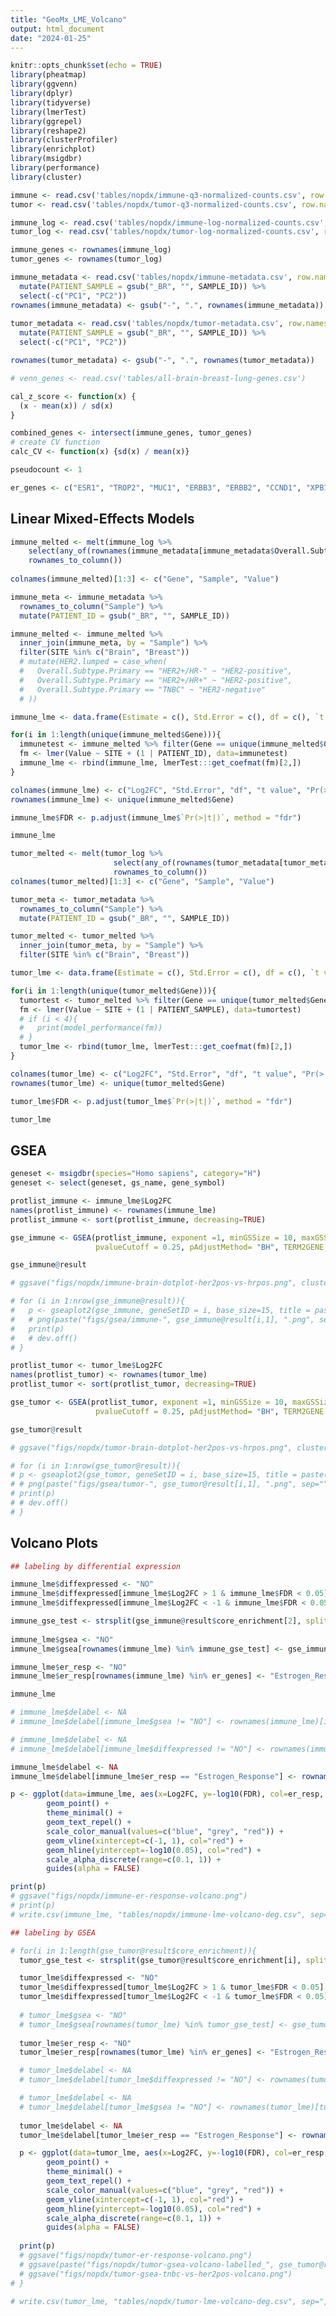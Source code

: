 ```yaml
---
title: "GeoMx_LME_Volcano"
output: html_document
date: "2024-01-25"
---
```


```r
knitr::opts_chunk$set(echo = TRUE)
library(pheatmap)
library(ggvenn)
library(dplyr)
library(tidyverse)
library(lmerTest)
library(ggrepel)
library(reshape2)
library(clusterProfiler)
library(enrichplot)
library(msigdbr)
library(performance)
library(cluster)

immune <- read.csv('tables/nopdx/immune-q3-normalized-counts.csv', row.names=1)
tumor <- read.csv('tables/nopdx/tumor-q3-normalized-counts.csv', row.names=1)

immune_log <- read.csv('tables/nopdx/immune-log-normalized-counts.csv', row.names=1)
tumor_log <- read.csv('tables/nopdx/tumor-log-normalized-counts.csv', row.names=1)

immune_genes <- rownames(immune_log)
tumor_genes <- rownames(tumor_log)

immune_metadata <- read.csv('tables/nopdx/immune-metadata.csv', row.names=1) %>%
  mutate(PATIENT_SAMPLE = gsub("_BR", "", SAMPLE_ID)) %>%
  select(-c("PC1", "PC2"))
rownames(immune_metadata) <- gsub("-", ".", rownames(immune_metadata))
  
tumor_metadata <- read.csv('tables/nopdx/tumor-metadata.csv', row.names=1) %>%
  mutate(PATIENT_SAMPLE = gsub("_BR", "", SAMPLE_ID)) %>%
  select(-c("PC1", "PC2"))

rownames(tumor_metadata) <- gsub("-", ".", rownames(tumor_metadata))

# venn_genes <- read.csv('tables/all-brain-breast-lung-genes.csv')

cal_z_score <- function(x) {
  (x - mean(x)) / sd(x)
}

combined_genes <- intersect(immune_genes, tumor_genes)
# create CV function
calc_CV <- function(x) {sd(x) / mean(x)}

pseudocount <- 1

er_genes <- c("ESR1", "TROP2", "MUC1", "ERBB3", "ERBB2", "CCND1", "XPB1", "GREB1", "CA12", "GATA3", "FOXA1")
```

## Linear Mixed-Effects Models

```r
immune_melted <- melt(immune_log %>% 
    select(any_of(rownames(immune_metadata[immune_metadata$Overall.Subtype.Primary == "TNBC",]))) %>%
    rownames_to_column())
  
colnames(immune_melted)[1:3] <- c("Gene", "Sample", "Value")

immune_meta <- immune_metadata %>%
  rownames_to_column("Sample") %>%
  mutate(PATIENT_ID = gsub("_BR", "", SAMPLE_ID))

immune_melted <- immune_melted %>%
  inner_join(immune_meta, by = "Sample") %>%
  filter(SITE %in% c("Brain", "Breast"))
  # mutate(HER2.lumped = case_when(
  #   Overall.Subtype.Primary == "HER2+/HR-" ~ "HER2-positive",
  #   Overall.Subtype.Primary == "HER2+/HR+" ~ "HER2-positive",
  #   Overall.Subtype.Primary == "TNBC" ~ "HER2-negative"
  # ))

immune_lme <- data.frame(Estimate = c(), Std.Error = c(), df = c(), `t value` = c(), `Pr(>|t|)` = c())

for(i in 1:length(unique(immune_melted$Gene))){
  immunetest <- immune_melted %>% filter(Gene == unique(immune_melted$Gene)[i])
  fm <- lmer(Value ~ SITE + (1 | PATIENT_ID), data=immunetest)
  immune_lme <- rbind(immune_lme, lmerTest:::get_coefmat(fm)[2,])
}

colnames(immune_lme) <- c("Log2FC", "Std.Error", "df", "t value", "Pr(>|t|)")
rownames(immune_lme) <- unique(immune_melted$Gene)

immune_lme$FDR <- p.adjust(immune_lme$`Pr(>|t|)`, method = "fdr")

immune_lme
```

```r
tumor_melted <- melt(tumor_log %>% 
                       select(any_of(rownames(tumor_metadata[tumor_metadata$Overall.Subtype.Primary == 'TNBC',]))) %>%
                       rownames_to_column())
colnames(tumor_melted)[1:3] <- c("Gene", "Sample", "Value")

tumor_meta <- tumor_metadata %>%
  rownames_to_column("Sample") %>%
  mutate(PATIENT_ID = gsub("_BR", "", SAMPLE_ID))

tumor_melted <- tumor_melted %>%
  inner_join(tumor_meta, by = "Sample") %>%
  filter(SITE %in% c("Brain", "Breast"))

tumor_lme <- data.frame(Estimate = c(), Std.Error = c(), df = c(), `t value` = c(), `Pr(>|t|)` = c())

for(i in 1:length(unique(tumor_melted$Gene))){
  tumortest <- tumor_melted %>% filter(Gene == unique(tumor_melted$Gene)[i])
  fm <- lmer(Value ~ SITE + (1 | PATIENT_SAMPLE), data=tumortest)
  # if (i < 4){
  #   print(model_performance(fm))
  # }
  tumor_lme <- rbind(tumor_lme, lmerTest:::get_coefmat(fm)[2,])
}

colnames(tumor_lme) <- c("Log2FC", "Std.Error", "df", "t value", "Pr(>|t|)")
rownames(tumor_lme) <- unique(tumor_melted$Gene)

tumor_lme$FDR <- p.adjust(tumor_lme$`Pr(>|t|)`, method = "fdr")

tumor_lme
```

## GSEA 
```r
geneset <- msigdbr(species="Homo sapiens", category="H")
geneset <- select(geneset, gs_name, gene_symbol)
```

```r
protlist_immune <- immune_lme$Log2FC
names(protlist_immune) <- rownames(immune_lme)
protlist_immune <- sort(protlist_immune, decreasing=TRUE)

gse_immune <- GSEA(protlist_immune, exponent =1, minGSSize = 10, maxGSSize = 2000, eps=1e-10,
                   pvalueCutoff = 0.25, pAdjustMethod= "BH", TERM2GENE = geneset)

gse_immune@result

# ggsave("figs/nopdx/immune-brain-dotplot-her2pos-vs-hrpos.png", clusterProfiler::dotplot(gse_immune, showCategory=25), width=15, height=15, units="in")

# for (i in 1:nrow(gse_immune@result)){
#   p <- gseaplot2(gse_immune, geneSetID = i, base_size=15, title = paste(gse_immune@result[i,1], ", p-adj: ", gse_immune@result[i,7], sep=""))
#   # png(paste("figs/gsea/immune-", gse_immune@result[i,1], ".png", sep=""), width=15, height=15, units="in", res=300)
#   print(p)
#   # dev.off()
# }
```

```r
protlist_tumor <- tumor_lme$Log2FC
names(protlist_tumor) <- rownames(tumor_lme)
protlist_tumor <- sort(protlist_tumor, decreasing=TRUE)

gse_tumor <- GSEA(protlist_tumor, exponent =1, minGSSize = 10, maxGSSize = 2000, eps=1e-10,
                   pvalueCutoff = 0.25, pAdjustMethod= "BH", TERM2GENE = geneset)

gse_tumor@result

# ggsave("figs/nopdx/tumor-brain-dotplot-her2pos-vs-hrpos.png", clusterProfiler::dotplot(gse_tumor, showCategory=25), width=15, height=15, units="in")

# for (i in 1:nrow(gse_tumor@result)){
# p <- gseaplot2(gse_tumor, geneSetID = i, base_size=15, title = paste(gse_tumor@result[i,1], ", p-adj: ", gse_tumor@result[i,7], sep=""))
# # png(paste("figs/gsea/tumor-", gse_tumor@result[i,1], ".png", sep=""), width=15, height=15, units="in", res=300)
# print(p)
# # dev.off()
# }
```

## Volcano Plots

```r
## labeling by differential expression

immune_lme$diffexpressed <- "NO"
immune_lme$diffexpressed[immune_lme$Log2FC > 1 & immune_lme$FDR < 0.05] <- "UP"
immune_lme$diffexpressed[immune_lme$Log2FC < -1 & immune_lme$FDR < 0.05] <- "DOWN"

immune_gse_test <- strsplit(gse_immune@result$core_enrichment[2], split = "/")[[1]]
  
immune_lme$gsea <- "NO"
immune_lme$gsea[rownames(immune_lme) %in% immune_gse_test] <- gse_immune@result$ID[2]

immune_lme$er_resp <- "NO"
immune_lme$er_resp[rownames(immune_lme) %in% er_genes] <- "Estrogen_Response"

immune_lme

# immune_lme$delabel <- NA
# immune_lme$delabel[immune_lme$gsea != "NO"] <- rownames(immune_lme)[immune_lme$gsea != "NO"]

# immune_lme$delabel <- NA
# immune_lme$delabel[immune_lme$diffexpressed != "NO"] <- rownames(immune_lme)[immune_lme$diffexpressed != "NO"]

immune_lme$delabel <- NA
immune_lme$delabel[immune_lme$er_resp == "Estrogen_Response"] <- rownames(immune_lme)[immune_lme$er_resp == "Estrogen_Response"]

p <- ggplot(data=immune_lme, aes(x=Log2FC, y=-log10(FDR), col=er_resp, label=delabel, alpha = factor(er_resp, levels = c("NO", "Estrogen_Response")))) +
        geom_point() + 
        theme_minimal() +
        geom_text_repel() +
        scale_color_manual(values=c("blue", "grey", "red")) +
        geom_vline(xintercept=c(-1, 1), col="red") +
        geom_hline(yintercept=-log10(0.05), col="red") +
        scale_alpha_discrete(range=c(0.1, 1)) +
        guides(alpha = FALSE)

print(p)
# ggsave("figs/nopdx/immune-er-response-volcano.png")
# print(p)
# write.csv(immune_lme, "tables/nopdx/immune-lme-volcano-deg.csv", sep=",", row.names = T)
```

```r
## labeling by GSEA

# for(i in 1:length(gse_tumor@result$core_enrichment)){
  tumor_gse_test <- strsplit(gse_tumor@result$core_enrichment[i], split = "/")[[1]]

  tumor_lme$diffexpressed <- "NO"
  tumor_lme$diffexpressed[tumor_lme$Log2FC > 1 & tumor_lme$FDR < 0.05] <- "UP"
  tumor_lme$diffexpressed[tumor_lme$Log2FC < -1 & tumor_lme$FDR < 0.05] <- "DOWN"
  
  # tumor_lme$gsea <- "NO"
  # tumor_lme$gsea[rownames(tumor_lme) %in% tumor_gse_test] <- gse_tumor@result$ID[i]
  
  tumor_lme$er_resp <- "NO"
  tumor_lme$er_resp[rownames(tumor_lme) %in% er_genes] <- "Estrogen_Response"

  # tumor_lme$delabel <- NA
  # tumor_lme$delabel[tumor_lme$diffexpressed != "NO"] <- rownames(tumor_lme)[tumor_lme$diffexpressed != "NO"]

  # tumor_lme$delabel <- NA
  # tumor_lme$delabel[tumor_lme$gsea != "NO"] <- rownames(tumor_lme)[tumor_lme$gsea != "NO"]
  
  tumor_lme$delabel <- NA
  tumor_lme$delabel[tumor_lme$er_resp == "Estrogen_Response"] <- rownames(tumor_lme)[tumor_lme$er_resp == "Estrogen_Response"]

  p <- ggplot(data=tumor_lme, aes(x=Log2FC, y=-log10(FDR), col=er_resp, label=delabel, alpha = factor(er_resp, levels = c("NO", "Estrogen_Response")))) +
        geom_point() + 
        theme_minimal() +
        geom_text_repel() +
        scale_color_manual(values=c("blue", "grey", "red")) +
        geom_vline(xintercept=c(-1, 1), col="red") +
        geom_hline(yintercept=-log10(0.05), col="red") +
        scale_alpha_discrete(range=c(0.1, 1)) +
        guides(alpha = FALSE)
  
  print(p)
  # ggsave("figs/nopdx/tumor-er-response-volcano.png")
  # ggsave(paste("figs/nopdx/tumor-gsea-volcano-labelled_", gse_tumor@result$ID[i], ".png", sep=""))
  # ggsave("figs/nopdx/tumor-gsea-tnbc-vs-her2pos-volcano.png")
# }

# write.csv(tumor_lme, "tables/nopdx/tumor-lme-volcano-deg.csv", sep=",", row.names = T)
```